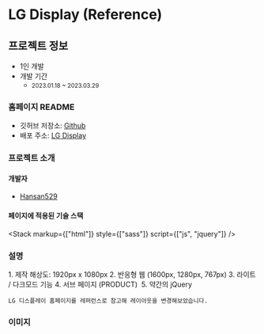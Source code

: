 
# LG Display (Reference)

## 프로젝트 정보

- 1인 개발  
- 개발 기간 
    - <small className="text-xs">2023.01.18 ~ 2023.03.29</small>

### 홈페이지 README

- 깃허브 저장소: <a target="_blank" href="https://github.com/Hansan529/LGdisplay-rework">Github</a>
- 배포 주소: <a target="_blank" href='https://hansan529.github.io/LGdisplay-rework'>LG Display</a>

### 프로젝트 소개

#### 개발자

 - [Hansan529](https://github.com/Hansan529)

#### 페이지에 적용된 기술 스택

<Stack markup={["html"]} style={["sass"]} script={["js", "jquery"]} />

### 설명

<div className="max-w-prose text-base/10 break-keep">
    1. 제작 해상도: 1920px x 1080px
    2. 반응형 웹 (1600px, 1280px, 767px)
    3. 라이트 / 다크모드 기능
    4. 서브 페이지 (PRODUCT) 
    5. 약간의 jQuery

    LG 디스플레이 홈페이지를 레퍼런스로 참고해 레이아웃을 변경해보았습니다.
</div>


### 이미지